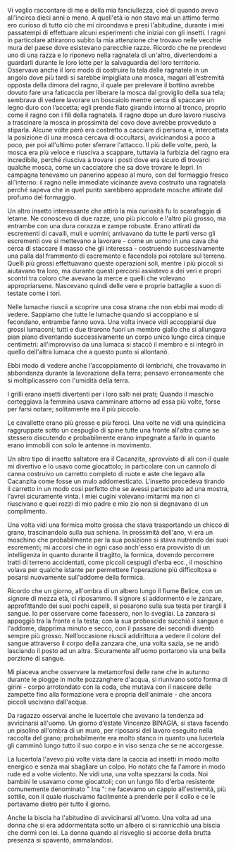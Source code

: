 Vi voglio raccontare di me e della mia fanciullezza, cioè di quando avevo all'incirca dieci anni o meno. A quell'età io non stavo mai un attimo fermo ero curioso di tutto ciò che mi circondava e presi l'abitudine, durante i miei passatempi di effettuare alcuni esperimenti che iniziai con gli insetti. I ragni in particolare attirarono subito la mia attenzione che trovavo nelle vecchie mura del paese dove esistevano parecchie razze. Ricordo che ne prendevo uno di una razza e lo riponevo nella ragnatela di un'altro, divertendomi a guardarli durante le loro lotte per la salvaguardia del loro territorio. Osservavo anche il loro modo di costruire la tela delle ragnatele in un angolo dove più tardi si sarebbe impigliata una mosca, magari all'estremità opposta della dimora del ragno, il quale per prelevare il bottino avrebbe dovuto fare una faticaccia per liberare la mosca dal groviglio della sua tela; sembrava di vedere lavorare un boscaiolo mentre cerca di spaccare un legno duro con l’accetta; egli prende fiato girando intorno al tronco, proprio come il ragno con i fili della ragnatela. Il ragno dopo un duro lavoro riusciva a trascinare la mosca in prossimità del covo dove avrebbe provveduto a stiparla. Alcune volte però era costretto a cacciare di persona e, intercettata la posizione di una mosca cercava di occultarsi, avvicinandosi a poco a poco, per poi all'ultimo poter sferrare l'attacco. Il più delle volte, però, la mosca era più veloce e riusciva a scappare, tuttavia la furbizia del ragno era incredibile, perché riusciva a trovare i posti dove era sicuro di trovarci qualche mosca, come un cacciatore che sa dove trovare le lepri. In campagna tenevamo un panerino appeso al muro, con del formaggio fresco all'interno: il ragno nelle immediate vicinanze aveva costruito una ragnatela perché sapeva che in quel punto sarebbero approdate mosche attirate dal profumo del formaggio.

Un altro insetto interessante che attirò la mia curiosità fu lo scarafaggio di letame. Ne conoscevo di due razze, uno più piccolo e l'altro più grosso, ma entrambe con una dura corazza e zampe robuste. Erano attirati da escrementi di cavalli, muli e uomini; arrivavano da tutte le parti verso gli escrementi ove si mettevano a lavorare - come un uomo in una cava che cerca di staccare il masso che gli interessa - costruendo successivamente una palla dal frammento di escremento e facendola poi rotolare sul terreno. Quelli più grossi effettuavano queste operazioni soli, mentre i più piccoli si aiutavano tra loro, ma durante questi percorsi assistevo a dei veri e propri scontri tra coloro che avevano la merce e quelli che volevano appropriarsene. Nascevano quindi delle vere e proprie battaglie a suon di testate come i tori.

Nelle lumache riuscii a scoprire una cosa strana che non ebbi mai modo di vedere. Sappiamo che tutte le lumache quando si accoppiano e si fecondano, entrambe fanno uova. Una volta invece vidi accoppiarsi due grossi lumaconi; tutti e due tirarono fuori un membro giallo che si allungava pian piano diventando successivamente un corpo unico lungo circa cinque centimetri: all'improvviso da una lumaca si staccò il membro e si integrò in quello dell'altra lumaca che a questo punto si allontanò.

Ebbi modo di vedere anche l'accoppiamento di lombrichi, che trovavamo in abbondanza durante la lavorazione della terra; pensavo erroneamente che si moltiplicassero con l'umidità della terra.

I grilli erano insetti divertenti per i loro salti nei prati; Quando il maschio corteggiava la femmina usava camminare attorno ad essa più volte, forse per farsi notare; solitamente era il più piccolo.

Le cavallette erano più grosse e più feroci. Una volte ne vidi una quindicina raggruppate sotto un cespuglio di spine tutte una fronte all'altra come se stessero discutendo e probabilmente erano impegnate a farlo in quanto erano immobili con solo le antenne in movimento.

Un altro tipo di insetto saltatore era il Cacanzita, sprovvisto di ali con il quale mi divertivo e lo usavo come giocattolo; in particolare con un cannolo di canna costruivo un carretto completo di ruote e aste che legavo alla Cacanzita come fosse un mulo addomesticato. L'insetto procedeva tirando il carretto in un modo cosi perfetto che se avessi partecipato ad una mostra, l'avrei sicuramente vinta. I miei cugini volevano imitarmi ma non ci riuscivano e quei rozzi di mio padre e mio zio non si degnavano di un complimento.

Una volta vidi una formica molto grossa che stava trasportando un chicco di grano, trascinandolo sulla sua schiena. In prossimità dell'ano, vi era un moschino che probabilmente per la sua posizione si stava nutrendo dei suoi escrementi; mi accorsi che in ogni caso anch'esso era provvisto di un intelligenza in quanto durante il tragitto, la formica, dovendo percorrere tratti di terreno accidentati, come piccoli cespugli d'erba ecc., il moschino volava per qualche istante per permettere l'operazione più difficoltosa e posarsi nuovamente sull'addome della formica.

Ricordo che un giorno, all'ombra di un albero lungo il fiume Belice, con un signore di mezza età, ci riposammo. Il signore si addormentò e le zanzare, approfittando dei suoi pochi capelli, si posarono sulla sua testa per tirargli il sangue. Io per osservare come facessero, non lo svegliai. La zanzara si appoggiò tra la fronte e la testa; con la sua proboscide succhiò il sangue e l'addome, dapprima minuto e secco, con il passare dei secondi diventò sempre più grosso. Nell’occasione riuscii addirittura a vedere il colore del sangue attraverso il corpo della zanzara che, una volta sazia, se ne andò lasciando il posto ad un altra. Sicuramente all'uomo portarono via una bella porzione di sangue.

Mi piaceva anche osservare la metamorfosi delle rane che in autunno durante le piogge in molte pozzanghere d'acqua, si riunivano sotto forma di girini - corpo arrotondato con la coda, che mutava con il nascere delle zampette fino alla formazione vera e propria dell'animale - che ancora piccoli uscivano dall'acqua.

Da ragazzo osservai anche le lucertole che avevano la tendenza ad avvicinarsi all'uomo. Un giorno d’estate Vincenzo BINAGIA, si stava facendo un pisolino all'ombra di un muro, per riposarsi del lavoro eseguito nella raccolta del grano; probabilmente era molto stanco in quanto una lucertola gli camminò lungo tutto il suo corpo e in viso senza che se ne accorgesse.

La lucertola l'avevo più volte vista dare la caccia ad insetti in modo molto energico e senza mai sbagliare un colpo. Ho notato che fa l'amore in modo rude ed a volte violento. Ne vidi una, una volta spezzarsi la coda. Noi bambini le usavamo come giocattoli; con un lungo filo d'erba resistente comunemente denominato " Ina ": ne facevamo un cappio all'estremità, più sottile, con il quale riuscivamo facilmente a prenderle per il collo e ce le portavamo dietro per tutto il giorno.

Anche la biscia ha l'abitudine di avvicinarsi all'uomo. Una volta ad una donna che si era addormentata sotto un albero ci si rannicchiò una biscia che dormì con lei. La donna quando al risveglio si accorse della brutta presenza si spaventò, ammalandosi.
